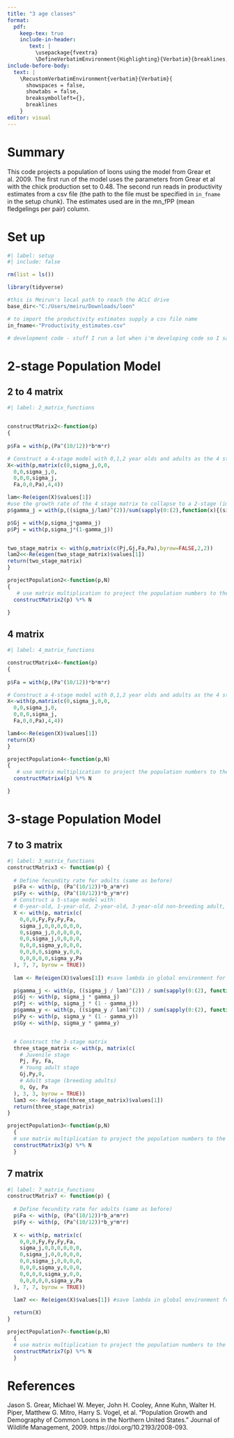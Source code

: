 ```yaml
---
title: "3 age classes"
format: 
  pdf:
    keep-tex: true
    include-in-header: 
       text: |
         \usepackage{fvextra}
         \DefineVerbatimEnvironment{Highlighting}{Verbatim}{breaklines,commandchars=\\\{\},breaklines, breaknonspaceingroup, breakanywhere}
include-before-body:
  text: |
    \RecustomVerbatimEnvironment{verbatim}{Verbatim}{
      showspaces = false,
      showtabs = false,
      breaksymbolleft={},
      breaklines
    }
editor: visual
---
```


# Summary

This code projects a population of loons using the model from Grear et al. 2009. The first run of the model uses the parameters from Grear et al with the chick production set to 0.48. The second run reads in productivity estimates from a csv file (the path to the file must be specified in `in_fname` in the setup chunk). The estimates used are in the mn_fPP (mean fledgelings per pair) column.

# Set up

```r
#| label: setup 
#| include: false  

rm(list = ls()) 

library(tidyverse)  

#this is Meirun's local path to reach the ACLC drive 
base_dir<-"C:/Users/meiru/Downloads/loon"  

# to import the productivity estimates supply a csv file name  
in_fname<-"Productivity_estimates.csv"  

# development code - stuff I run a lot when i'm developing code so I save it in this # setup code chunk so as to be able to get to it quickly. This code chunk gets transferred from file to file in my development environment #fname <- file.choose()}
```

# 2-stage Population Model

## 2 to 4 matrix

```r
#| label: 2_matrix_functions


constructMatrix2<-function(p)
{
  
p$Fa = with(p,(Pa^(10/12))*b*m*r)

# Construct a 4-stage model with 0,1,2 year olds and adults as the 4 stage classes
X<-with(p,matrix(c(0,sigma_j,0,0,
  0,0,sigma_j,0,
  0,0,0,sigma_j,
  Fa,0,0,Pa),4,4))

lam<-Re(eigen(X)$values[1])
#use the growth rate of the 4 stage matrix to collapse to a 2-stage (immature and adult) model
p$gamma_j = with(p,((sigma_j/lam)^(2))/sum(sapply(0:(2),function(x){(sigma_j/lam)^(x)})))

p$Gj = with(p,sigma_j*gamma_j)
p$Pj = with(p,sigma_j*(1-gamma_j))


two_stage_matrix <- with(p,matrix(c(Pj,Gj,Fa,Pa),byrow=FALSE,2,2))
lam2<<-Re(eigen(two_stage_matrix)$values[1])
return(two_stage_matrix)
}

projectPopulation2<-function(p,N)
{
   # use matrix multiplication to project the population numbers to the next year
  constructMatrix2(p) %*% N

}


```

## 4 matrix

```r
#| label: 4_matrix_functions

constructMatrix4<-function(p)
{
  
p$Fa = with(p,(Pa^(10/12))*b*m*r)

# Construct a 4-stage model with 0,1,2 year olds and adults as the 4 stage classes
X<-with(p,matrix(c(0,sigma_j,0,0,
  0,0,sigma_j,0,
  0,0,0,sigma_j,
  Fa,0,0,Pa),4,4))

lam4<<-Re(eigen(X)$values[1])
return(X)
}

projectPopulation4<-function(p,N)
{
   # use matrix multiplication to project the population numbers to the next year
  constructMatrix4(p) %*% N

}


```

# 3-stage Population Model

## 7 to 3 matrix

```r
#| label: 3_matrix_functions 
constructMatrix3 <- function(p) {
  
  # Define fecundity rate for adults (same as before)
  p$Fa <- with(p, (Pa^(10/12))*b_a*m*r)
  p$Fy <- with(p, (Pa^(10/12))*b_y*m*r)
  # Construct a 5-stage model with:
  # 0-year-old, 1-year-old, 2-year-old, 3-year-old non-breeding adult, and 4-year-old+ adults.
  X <- with(p, matrix(c(
    0,0,0,Fy,Fy,Fy,Fa,
    sigma_j,0,0,0,0,0,0,
    0,sigma_j,0,0,0,0,0,
    0,0,sigma_j,0,0,0,0,
    0,0,0,sigma_y,0,0,0,
    0,0,0,0,sigma_y,0,0,
    0,0,0,0,0,sigma_y,Pa
  ), 7, 7, byrow = TRUE))
  
  lam <- Re(eigen(X)$values[1]) #save lambda in global environment for reference

  p$gamma_j <- with(p, ((sigma_j / lam)^(2)) / sum(sapply(0:(2), function(x) {(sigma_j / lam)^(x)})))
  p$Gj <- with(p, sigma_j * gamma_j)
  p$Pj <- with(p, sigma_j * (1 - gamma_j))
  p$gamma_y <- with(p, ((sigma_y / lam)^(2)) / sum(sapply(0:(2), function(x) {(sigma_y / lam)^(x)})))
  p$Py <- with(p, sigma_y * (1 - gamma_y))
  p$Gy <- with(p, sigma_y * gamma_y)


  # Construct the 3-stage matrix
  three_stage_matrix <- with(p, matrix(c(
    # Juvenile stage
    Pj, Fy, Fa,
    # Young adult stage
    Gj,Py,0,
    # Adult stage (breeding adults)
    0, Gy, Pa
  ), 3, 3, byrow = TRUE))
  lam3 <<- Re(eigen(three_stage_matrix)$values[1])
  return(three_stage_matrix)
}

projectPopulation3<-function(p,N)
  {
  # use matrix multiplication to project the population numbers to the next year
  constructMatrix3(p) %*% N
  }

```

## 7 matrix

```r
#| label: 7_matrix_functions 
constructMatrix7 <- function(p) {
  
  # Define fecundity rate for adults (same as before)
  p$Fa <- with(p, (Pa^(10/12))*b_a*m*r)
  p$Fy <- with(p, (Pa^(10/12))*b_y*m*r)
 
  X <- with(p, matrix(c(
    0,0,0,Fy,Fy,Fy,Fa,
    sigma_j,0,0,0,0,0,0,
    0,sigma_j,0,0,0,0,0,
    0,0,sigma_j,0,0,0,0,
    0,0,0,sigma_y,0,0,0,
    0,0,0,0,sigma_y,0,0,
    0,0,0,0,0,sigma_y,Pa
  ), 7, 7, byrow = TRUE))
  
  lam7 <<- Re(eigen(X)$values[1]) #save lambda in global environment for reference

  return(X)
}

projectPopulation7<-function(p,N)
  {
  # use matrix multiplication to project the population numbers to the next year
  constructMatrix7(p) %*% N
  }
```

# References

Jason S. Grear, Michael W. Meyer, John H. Cooley, Anne Kuhn, Walter H. Piper, Matthew G. Mitro, Harry S. Vogel, et al. "Population Growth and Demography of Common Loons in the Northern United States." Journal of Wildlife Management, 2009. https://doi.org/10.2193/2008-093.
